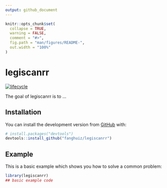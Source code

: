 ```yaml
---
output: github_document
---
```


<!-- README.md is generated from README.Rmd. Please edit that file -->

```r
knitr::opts_chunk$set(
  collapse = TRUE,
  warning = FALSE,
  comment = "#>",
  fig.path = "man/figures/README-",
  out.width = "100%"
)
```

# legiscanrr

<!-- badges: start -->
[![lifecycle](https://img.shields.io/badge/lifecycle-experimental-orange.svg)](https://www.tidyverse.org/lifecycle/#experimental)

<!-- badges: end -->

The goal of legiscanrr is to ...

## Installation

You can install the development version from [GitHub](https://github.com/) with:

``` r
# install.packages("devtools")
devtools::install_github("fanghuiz/legiscanrr")
```
## Example

This is a basic example which shows you how to solve a common problem:

```r
library(legiscanrr)
## basic example code
```


